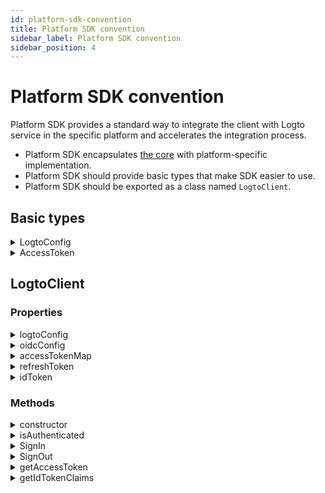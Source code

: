 ```yaml
---
id: platform-sdk-convention
title: Platform SDK convention
sidebar_label: Platform SDK convention
sidebar_position: 4
---
```


# Platform SDK convention

Platform SDK provides a standard way to integrate the client with Logto service in the specific platform and accelerates the integration process.

- Platform SDK encapsulates [the core](./core-sdk-convention.mdx) with platform-specific implementation.
- Platform SDK should provide basic types that make SDK easier to use.
- Platform SDK should be exported as a class named `LogtoClient`.

## Basic types

<details>
  <summary>LogtoConfig</summary>

| Name                | Type       | Required | Default Value                       | Notes                                                                         |
| ------------------- | ---------- | -------- | ----------------------------------- | ----------------------------------------------------------------------------- |
| endpoint            | `string`   | ✅       |                                     | The OIDC service endpoint.                                                    |
| appId               | `string`   | ✅       |                                     | The application id comes from the application we registered in Logto Service. |
| scopes              | `string[]` |          | `[openid, offline_access, profile]` | This field always contains `openid`, `offline_access` and `profile`.          |
| resources           | `string[]` |          |                                     | The protected resource indicators we want to use.                             |
| prompt              | `string`   |          | `consent`                           | The prompt value used in `generateSignInUri`.                                 |
| usingPersistStorage | `boolean`  |          | `true`                              | Decide to store credentials on the local machine or not.                      |

**\*Notes**

- You can extend this `LogtoConfig` if you need to.
- `usingPersistStorage` is only provided in client SDKs. E.g., iOS, Android, and SPA.

</details>

<details>
  <summary>AccessToken</summary>

| Name      | Type     | Notes                |
| --------- | -------- | -------------------- |
| token     | `string` |                      |
| scope     | `string` |                      |
| expiresAt | `number` | Timestamp in seconds |

</details>

## LogtoClient

### Properties

<details>
  <summary>logtoConfig</summary>

**Type**

`LogtoConfig`

</details>

<details>
  <summary>oidcConfig</summary>

**Type**

`OidcConfigResponse?`

</details>

<details>
  <summary>accessTokenMap</summary>

**Type**

`Map<string, AccessToken>`

**Key**

- The key should be constructed with `scope` and `resource`.
- The values in `scope` should be sorted alphabetically and joined with space.
- The key should be constructed in the pattern: `${scope}@${resource}`.
- If the `scope` or `resource` is null or empty, their value should be treated as empty.

E.g., `"offline_access openid read:usr@https://logto.dev/api"`, `"@https://logto.dev/api"`, `"openid@"`, `"@"`.

**Value**

- `AccessToken`, which uses `expiresAt` property to indicate the exact time when an access token is expired.

**Notes**

- The `scope` will always be a null value for we don’t support custom scopes in Logto V1.
- When building the access token key to store an access token:
  - `scope` will always be a null value.
  - if the access token is not a jwt, treat the `resource` as a null value.
  - if the access token is a jwt, decode the access token and use the payload’s `aud` claim value as the `resource` part of the access token key.

</details>

<details>
  <summary>refreshToken</summary>

**Type**

`string?`

**Notes**

`refreshToken` will be set or updated under circumstances below:

- Load `refreshToken` from the storage.
- The server returns a `refreshToken` in the response on fetch token successfully.
- Sign out (will be set to `null`).

</details>

<details>
  <summary>idToken</summary>

**Type**

`string?`

**Notes**

- `idToken` should be verified if it comes from the backend.
- `idToken` will be set or updated under circumstances below:
  - Load `idToken` from the storage.
  - The server returns an `idToken` in the response on fetch token successfully.
  - Sign out (will be set to `null`).

</details>

### Methods

<details>
  <summary>constructor</summary>

**Parameters**

| Parameter   | Type          |
| ----------- | ------------- |
| logtoConfig | `LogtoConfig` |

**Return Type**

`LogtoClient`

**Notes**

- You can add extra parameters if you need to.
- If the usePersistStorage is enabled in logtoConfig, the platform SDK will provide the following functionalities:
  - Store persistent data with a unique key based on `clientId`.
  - Load `refreshToken` and `idToken` from the local machine on initialization.
  - Store `refreshToken` and `idToken` locally on `Core.fetchTokenByAuthorizationCode` and `Core.fetchTokenByRefreshToken`.

</details>

<details>
  <summary>isAuthenticated</summary>

To know if a user is authenticated or not.  
This can be defined as a getter as well.

A user is treated as authenticated when:

- We have gained an ID token successfully.
- We have loaded an ID token from the local machine.

**Parameters**

None.

**Return Type**

`boolean`

</details>

<details>
  <summary>SignIn</summary>

This method should start a sign-in flow and the platform SDK should take care of all steps an authorization needs to complete including the sign-in redirect process.

The user will be authenticated after this method has been called successfully.

The sign-in process will reply on the Core SDK Functions:

- `generateSignInUri`
- `verifyAndParseCodeFromCallbackUri`
- `fetchTokenByAuthorizationCode`

Notes:

- Because generateSignInUri includes the resources we need, we don’t need to pass resource to fetchTokenByAuthorizationCode function.

**Parameters**

| Parameter   | Type     |
| ----------- | -------- |
| redirectUri | `string` |

**Return Type**

`void`

**Throws**

- Any error that occurs during this sign-in process.

</details>

<details>
  <summary>SignOut</summary>

The sign-out process should follow the steps:

1. Clear local storage, cookies, persistent data, or something else.
2. Revoke the obtained refresh token via `Core.revoke` (the Logto service will revoke all related tokens if the refresh token is revoked).
3. Redirect the user to Logto's sign-out endpoint unless step 1 clears the session of the sign-in page.

Notes:

- In step 2, `Core.revoke` is an async call and will not block the sign-out process even if it fails.
- Step 3 is relying on `Core.generateSignOutUri` to generate the Logto's sign-out endpoint.

**Parameters**

| Parameter             | Type     | Required | Default Value |
| --------------------- | -------- | -------- | ------------- |
| postLogoutRedirectUri | `string` |          | `null`        |

**Return Type**

`void`

**Throws**

- Any error that occurs during this sign-out process.

</details>

<details>
  <summary>getAccessToken</summary>

`getAccessToken` retrieves an `AccessToken` by `resource` and `scope` from `accessTokenMap` then returns the `token` value of that `AccessToken`.

We set the `scope` to `null` when building the key of the `accessTokenMap` for we don't support custom scopes in Logto V1.

**Notes**

- If cannot find a corresponding `AccessToken` then perform a `Core.fetchTokenByRefreshToken` action to fetch the token needed.
- If the `accessToken` is not expired, then return the `token` value inside.
- If the `accessToken` is expired, then perform a `Core.fetchTokenByRefreshToken` action to retrieve a new `accessToken` , update the local `accessTokenMap` and return the new `token` value inside.
- If `Core.fetchTokenByRefreshToken` failed, then informs that the user with the exception occurred.
- If cannot find the refreshToken, then informs the user of an unauthorized exception.
- Only by obtaining a `refreshToken` after signing in can we perform a `Core.fetchTokenByRefreshToken` action.

**Parameters**

| Parameter | Type     | Required | Default value |
| --------- | -------- | -------- | ------------- |
| resource  | `string` |          | `null`        |

**Return Type**

`string`

**Throws**

- The user is not authenticated.
- The input `resource` is not set in the `logtoConfig`.
- No refresh token found before `Core.fetchTokenByRefreshToken`.
- `Core.fetchTokenByRefreshToken` failed.

</details>

<details>
  <summary>getIdTokenClaims</summary>

`getIdTokenClaims` return an object that carries the claims of the `idToken` property.

**Parameters**

None.

**Return Type**

`IdTokenClaims`

**Throws**

- The user is not authenticated.

</details>
